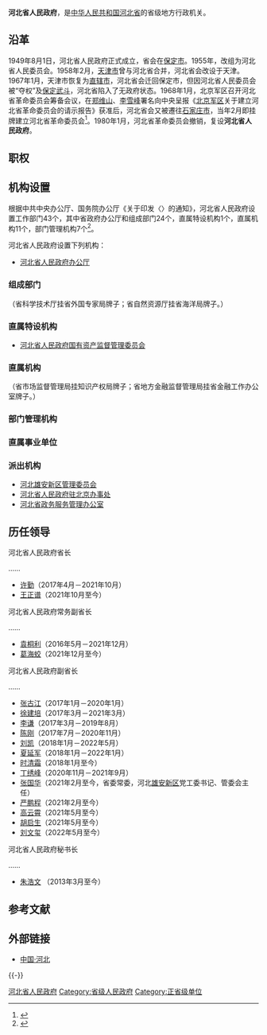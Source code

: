 {{Redirect-multi|1|河北省政府|中华民国大陆时期的河北省政务机关|河北省政府 (中华民国)}}
{{Infobox PRCG
|机构名称=河北省人民政府
|标志1=National Emblem of the People's Republic of China (2).svg
|标志1说明=[[s:国务院关于国家行政机关和企业事业单位社会团体印章管理的规定|1999年规定]]：[[印章|印章]][[直径|直径]]5[[厘米|厘米]]，中央刊[[中华人民共和国国徽|国徽]]，由[[中华人民共和国国务院|国务院]]制发。
|职位1=[[河北行政长官列表|省长]]
|人员1=[[王正谱|王正谱]]
|职位2=副省长
|人员2=[[张国华_(1964年)|张国华]]、{{wrap}}[[葛海蛟|葛海蛟]]、{{wrap}}[[时清霜|时清霜]]、{{wrap}}[[严鹏程|严鹏程]]、{{wrap}}[[高云霄|高云霄]]、{{wrap}}[[胡启生|胡启生]]、{{wrap}}[[刘文玺|刘文玺]]
|人数2=7
|职位3=秘书长
|人员3=[[朱浩文|朱浩文]]
|授权法源=[[s:中华人民共和国宪法|中华人民共和国宪法]]<br>北京军区关于建立河北省革命委员会的情示报告<!-- 原河北省革命委员会曾一度名义上由天津迁往保定，但出现了知名的保定武斗事件，河北省革命委员会直接停摆。现在的河北省人民政府继承了原河北省革命委员会，是1968年迁往石家庄后重建的。-->
|组织法规=[[s:中华人民共和国地方各级人民代表大会和地方各级人民政府组织法|中华人民共和国地方各级人民代表大会和地方各级人民政府组织法]]<br>[[s:河北省人民政府工作规则|河北省人民政府工作规则]]
|业务上级机构=[[中华人民共和国国务院|中华人民共和国国务院]]
|组织上级机构=[[河北省人民代表大会|河北省人民代表大会]]<br>[[河北省人民代表大会常务委员会|河北省人民代表大会常务委员会]]
|机构类型=[[:分类:省级人民政府|省级人民政府]]
|行政级别=正省级
|下级链接=河北省人民政府#现行组织结构
|子类1=办公厅
|子项1=1
|子类2=组成部门
|子项2=23
|子类3=直属特设机构
|子项3=1
|子类4=直属机构
|子项4=11
|子类5=部门管理机构
|子项5=7
|地址1=[[石家庄市|石家庄市]][[桥西区_(石家庄市)|桥西区]]维明街46号
|官网={{Official|www.hebei.gov.cn|www.hebei.gov.cn}}
|场所1=河北省人民政府办公厅
|电话1={{Tel|86|311|87902359}}
|a=[[中国共产党河北省委员会|中国共产党河北省委员会]]
|b=[[河北省人民代表大会常务委员会|河北省人民代表大会常务委员会]]
|c=[[中国人民政治协商会议河北省委员会|中国人民政治协商会议河北省委员会]]
|d=[[中国人民解放军河北省军区|中国人民解放军河北省军区]]
|e=[[中国共产党河北省纪律检查委员会|中国共产党河北省纪律检查委员会]]
|f=[[河北省高级人民法院|河北省高级人民法院]]
|g=[[河北省人民检察院|河北省人民检察院]]
}}

'''河北省人民政府'''，是[[中华人民共和国|中华人民共和国]][[河北省|河北省]]的省级地方行政机关。

== 沿革 ==
1949年8月1日，河北省人民政府正式成立，省会在[[保定市|保定市]]。1955年，改组为河北省人民委员会。1958年2月，[[天津市|天津市]]曾与河北省合并，河北省会改设于天津。1967年1月，天津市恢复为[[直辖市|直辖市]]，河北省会迁回保定市，但因河北省人民委员会被“夺权”及[[保定武斗|保定武斗]]，河北省陷入了无政府状态。1968年1月，北京军区召开河北省革命委员会筹备会议，在[[郑维山|郑维山]]、[[李雪峰|李雪峰]]署名向中央呈报《[[北京军区|北京军区]]关于建立河北省革命委员会的请示报告》获准后，河北省会又被遷往[[石家庄市|石家庄市]]，当年2月即挂牌建立河北省革命委员会<ref>{{cite web|title=老报钩沉 第十七期 - 河北省的变迁历史|url=http://hebei.ifeng.com/special/lbgc17/#page6|accessdate=2021-01-20|website=凤凰网|archive-url=https://web.archive.org/web/20170610195024/http://hebei.ifeng.com/special/lbgc17/#page6|archive-date=2017-06-10|dead-url=no}}</ref>。1980年1月，河北省革命委员会撤销，复设'''河北省人民政府'''。

== 职权 ==
{{:人民政府}}

== 机构设置 ==
根据中共中央办公厅、国务院办公厅《关于印发〈{{s|河北省机构改革方案}}〉的通知》，河北省人民政府设置工作部门43个，其中省政府办公厅和组成部门24个，直属特设机构1个，直属机构11个，部门管理机构7个<ref>{{Cite web|title=河北省党政机构设置表|url=http://hbrb.hebnews.cn/pc/paper/c/201810/28/c103942.html|access-date=2021-12-13|date=2018-10-28|publisher=河北日报|archive-date=2021-12-13|archive-url=https://web.archive.org/web/20211213082306/http://hbrb.hebnews.cn/pc/paper/c/201810/28/c103942.html|dead-url=no}}</ref>。

河北省人民政府设置下列机构：
* [[河北省人民政府办公厅|河北省人民政府办公厅]]
=== 组成部门 ===
{{columns-list|2|
* [[河北省发展和改革委员会|河北省发展和改革委员会]]
* [[河北省教育厅|河北省教育厅]]
* [[河北省科学技术厅|河北省科学技术厅]]
* [[河北省工业和信息化厅|河北省工业和信息化厅]]
* [[河北省民族事务委员会|河北省民族事务委员会]]
* [[河北省公安厅|河北省公安厅]]
* [[河北省民政厅|河北省民政厅]]
* [[河北省司法厅|河北省司法厅]]
* [[河北省财政厅|河北省财政厅]]
* [[河北省人力资源和社会保障厅|河北省人力资源和社会保障厅]]
* [[河北省自然资源厅|河北省自然资源厅]]
* [[河北省生态环境厅|河北省生态环境厅]]
* [[河北省住房和城乡建设厅|河北省住房和城乡建设厅]]
* [[河北省交通运输厅|河北省交通运输厅]]
* [[河北省水利厅|河北省水利厅]]
* [[河北省农业农村厅|河北省农业农村厅]]
* [[河北省商务厅|河北省商务厅]]
* [[河北省文化和旅游厅|河北省文化和旅游厅]]
* [[河北省卫生健康委员会|河北省卫生健康委员会]]
* [[河北省退役军人事务厅|河北省退役军人事务厅]]
* [[河北省应急管理厅|河北省应急管理厅]]
* [[河北省审计厅|河北省审计厅]]
* [[河北省人民政府外事办公室|河北省人民政府外事办公室]]
}}
（省科学技术厅挂省外国专家局牌子；省自然资源厅挂省海洋局牌子。）

=== 直属特设机构 ===
*  [[河北省人民政府国有资产监督管理委员会|河北省人民政府国有资产监督管理委员会]]

=== 直属机构 ===
{{columns-list|2|
* [[河北省市场监督管理局|河北省市场监督管理局]]
* [[河北省广播电视局|河北省广播电视局]]
* [[河北省体育局|河北省体育局]]
* [[河北省统计局|河北省统计局]]
* [[河北省机关事务管理局|河北省机关事务管理局]]
* [[河北省人民政府研究室|河北省人民政府研究室]]
* [[河北省人民防空办公室|河北省人民防空办公室]]
* [[河北省乡村振兴局|河北省乡村振兴局]]
* [[河北省地方金融监督管理局|河北省地方金融监督管理局]]
* [[河北省政务服务管理办公室|河北省政务服务管理办公室]]
* [[河北省医疗保障局|河北省医疗保障局]]（副厅级）
}}
（省市场监督管理局挂知识产权局牌子；省地方金融监督管理局挂省金融工作办公室牌子。）

=== 部门管理机构 ===
{{columns-list|2|
* [[河北省粮食和物资储备局|河北省粮食和物资储备局]]，由省发展和改革委员会管理。
* [[河北省能源局|河北省能源局]]，由省发展和改革委员会管理。
* [[河北省监狱管理局|河北省监狱管理局]]，由省司法厅管理。
* [[河北省林业和草原局|河北省林业和草原局]]，由省自然资源厅管理。
* [[河北省文物局|河北省文物局]]，由省文化和旅游厅管理。
* [[河北省中医药管理局|河北省中医药管理局]]，由省卫生健康委员会管理。
* [[河北省药品监督管理局|河北省药品监督管理局]]，由省市场监督管理局管理。
}}

=== 直属事业单位 ===
{{columns-list|2|
* [[河北省科学院|河北省科学院]]
* [[河北省社会科学院|河北省社会科学院]]
* [[河北省农林科学院|河北省农林科学院]]
* [[河北省煤田地质局|河北省煤田地质局]]
* [[河北省地质矿产勘查开发局|河北省地质矿产勘查开发局]]
* [[河北省供销合作总社|河北省供销合作总社]]
* [[北京冬奥组委|河北省第24届冬奥会工作领导小组办公室]]
}}

=== 派出机构 ===
* [[雄安新区|河北雄安新区管理委员会]]
* [[河北省人民政府驻北京办事处|河北省人民政府驻北京办事处]]
* [[河北省政务服务管理办公室|河北省政务服务管理办公室]]

== 历任领导 ==
{{see also|河北行政长官列表}}
{{col-begin}}
{{col-2}}
; 河北省人民政府省长
……
*[[许勤_(1961年)|许勤]]（2017年4月－2021年10月）
*[[王正谱|王正谱]]（2021年10月至今）

{{col-2}}
; 河北省人民政府常务副省长
……
*[[袁桐利|袁桐利]]（2016年5月－2021年12月）
*[[葛海蛟|葛海蛟]]（2021年12月至今）

; 河北省人民政府副省长
……
*[[张古江|张古江]]（2017年1月－2020年1月）
*[[徐建培|徐建培]]（2017年3月－2021年3月）
*[[李谦_(1960年)|李谦]]（2017年3月－2019年8月）
*[[陈刚_(1965年)|陈刚]]（2017年7月－2020年11月）
*[[刘凯_(1969年)|刘凯]]（2018年1月－2022年5月）
*[[夏延军|夏延军]]（2018年1月－2022年1月）
*[[时清霜|时清霜]]（2018年1月至今）
*[[丁绣峰|丁绣峰]]（2020年11月－2021年9月）
*[[张国华_(1964年)|张国华]]（2021年2月至今，省委常委，河北[[雄安新区|雄安新区]]党工委书记、管委会主任）
*[[严鹏程|严鹏程]]（2021年2月至今）
*[[高云霄|高云霄]]（2021年5月至今）
*[[胡启生|胡启生]]（2021年5月至今）
*[[刘文玺|刘文玺]]（2022年5月至今）

; 河北省人民政府秘书长
……
*[[朱浩文|朱浩文]] （2013年3月至今）
{{col-end}}

== 参考文献 ==
{{Reflist}}

==外部链接==
*[https://web.archive.org/web/20030725171658/http://www.hebei.gov.cn/ 中国·河北]

{{-}}
{{国家机关|河北省|level=高级}}
{{中华人民共和国各省级行政区|行政机关}}
{{中华人民共和国河北省正职领导人|nocat}}
{{河北省领导人}}
{{河北行政长官|nocat}}
{{河北高等院校|nocat}}
[[Category:河北省人民政府|]]
[[Category:省级人民政府|Category:省级人民政府]]
[[Category:正省级单位|Category:正省级单位]]